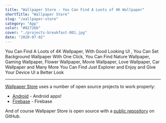 ```yaml
---
title: "Wallpaper Store - You Can Find A Loots of 4K Wallpaper"
shortTitle: "Wallpaper Store"
slug: "/wallpaper-store"
category: "App"
color: "#82726b"
cover: "./projects-breakfast-001.jpg"
date: "2020-07-02"
---
```


You Can Find A Loots of 4K Wallpaper, With Good Looking UI , You Can Set Background Wallpaper With One Click, You Can Find Nature Wallpaper, Gaming Wallpaper, Flower Wallpaper, Movie Wallpaper, Love Wallpaper, Car Wallpaper and Many More You Can Find Just Explorer and Enjoy and Give Your Device UI a Better Look

---

[Wallpaper Store] uses a number of open source projects to work properly:

* [Android] - Android apps!
* [Firebase] - Firebase 


And of course Wallpaper Store is open source with a [public repository][Wallpaper Store] on GitHub.


   [Wallpaper Store]: <https://play.google.com/store/apps/details?id=com.softlink.wall>
   [git-repo-url]: <https://github.com/joemccann/dillinger.git>
   [Android]: <https://www.android.com>
   [Firebase]: <https://web.app>
    